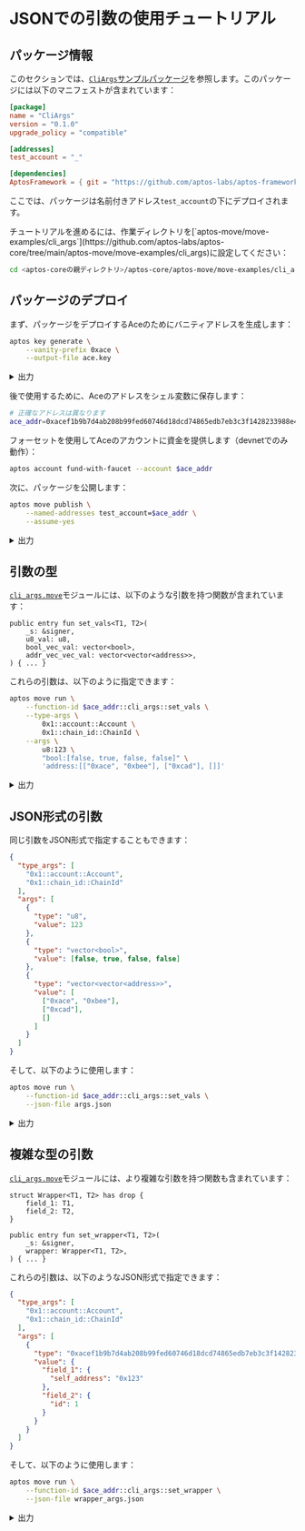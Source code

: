 
# JSONでの引数の使用チュートリアル

## パッケージ情報

このセクションでは、[`CliArgs`サンプルパッケージ](https://github.com/aptos-labs/aptos-core/tree/main/aptos-move/move-examples/cli_args)を参照します。このパッケージには以下のマニフェストが含まれています：

```toml filename="move.toml"
[package]
name = "CliArgs"
version = "0.1.0"
upgrade_policy = "compatible"

[addresses]
test_account = "_"

[dependencies]
AptosFramework = { git = "https://github.com/aptos-labs/aptos-framework.git", rev = "mainnet", subdir = "aptos-framework" }
```

ここでは、パッケージは名前付きアドレス`test_account`の下にデプロイされます。

<Callout type="info" emoji="ℹ️">
チュートリアルを進めるには、作業ディレクトリを[`aptos-move/move-examples/cli_args`](https://github.com/aptos-labs/aptos-core/tree/main/aptos-move/move-examples/cli_args)に設定してください：

```bash filename="Terminal"
cd <aptos-coreの親ディレクトリ>/aptos-core/aptos-move/move-examples/cli_args
```
</Callout>

## パッケージのデプロイ

まず、パッケージをデプロイするAceのためにバニティアドレスを生成します：

```bash filename="Terminal"
aptos key generate \
    --vanity-prefix 0xace \
    --output-file ace.key
```

<details>
<summary>出力</summary>

```bash filename="Terminal"
{
  "Result": {
    "Account Address:": "0xacef1b9b7d4ab208b99fed60746d18dcd74865edb7eb3c3f1428233988e4ba46",
    "PublicKey Path": "ace.key.pub",
    "PrivateKey Path": "ace.key"
  }
}
```

<Callout type="info" emoji="ℹ️">
正確なアカウントアドレスは実行ごとに異なりますが、バニティプレフィックスは変わりません。
</Callout>
</details>

後で使用するために、Aceのアドレスをシェル変数に保存します：

```bash filename="Terminal"
# 正確なアドレスは異なります
ace_addr=0xacef1b9b7d4ab208b99fed60746d18dcd74865edb7eb3c3f1428233988e4ba46
```

フォーセットを使用してAceのアカウントに資金を提供します（devnetでのみ動作）：

```bash filename="Terminal"
aptos account fund-with-faucet --account $ace_addr
```

次に、パッケージを公開します：

```bash filename="Terminal"
aptos move publish \
    --named-addresses test_account=$ace_addr \
    --assume-yes
```

<details>
<summary>出力</summary>

```bash filename="Terminal"
{
  "Result": {
    "transaction_hash": "0x3b3a6edb4a89af8c1e3b8a92c35fb44c55c0d32f1401ae0f9588e05345a3c8c8",
    "gas_used": 1632,
    "gas_unit_price": 100,
    "sender": "acef1b9b7d4ab208b99fed60746d18dcd74865edb7eb3c3f1428233988e4ba46",
    "sequence_number": 0,
    "success": true,
    "timestamp_us": 1685078644186194,
    "version": 528428043,
    "vm_status": "Executed successfully"
  }
}
```
</details>

## 引数の型

[`cli_args.move`](https://github.com/aptos-labs/aptos-core/blob/main/aptos-move/move-examples/cli_args/sources/cli_args.move)モジュールには、以下のような引数を持つ関数が含まれています：

```move
public entry fun set_vals<T1, T2>(
    _s: &signer,
    u8_val: u8,
    bool_vec_val: vector<bool>,
    addr_vec_vec_val: vector<vector<address>>,
) { ... }
```

これらの引数は、以下のように指定できます：

```bash filename="Terminal"
aptos move run \
    --function-id $ace_addr::cli_args::set_vals \
    --type-args \
        0x1::account::Account \
        0x1::chain_id::ChainId \
    --args \
        u8:123 \
        "bool:[false, true, false, false]" \
        'address:[["0xace", "0xbee"], ["0xcad"], []]'
```

<details>
<summary>出力</summary>

```bash filename="Terminal"
{
  "Result": {
    "transaction_hash": "0x3b3a6edb4a89af8c1e3b8a92c35fb44c55c0d32f1401ae0f9588e05345a3c8c8",
    "gas_used": 1632,
    "gas_unit_price": 100,
    "sender": "acef1b9b7d4ab208b99fed60746d18dcd74865edb7eb3c3f1428233988e4ba46",
    "sequence_number": 1,
    "success": true,
    "timestamp_us": 1685078644186194,
    "version": 528428043,
    "vm_status": "Executed successfully"
  }
}
```
</details>

## JSON形式の引数

同じ引数をJSON形式で指定することもできます：

```json filename="args.json"
{
  "type_args": [
    "0x1::account::Account",
    "0x1::chain_id::ChainId"
  ],
  "args": [
    {
      "type": "u8",
      "value": 123
    },
    {
      "type": "vector<bool>",
      "value": [false, true, false, false]
    },
    {
      "type": "vector<vector<address>>",
      "value": [
        ["0xace", "0xbee"],
        ["0xcad"],
        []
      ]
    }
  ]
}
```

そして、以下のように使用します：

```bash filename="Terminal"
aptos move run \
    --function-id $ace_addr::cli_args::set_vals \
    --json-file args.json
```

<details>
<summary>出力</summary>

```bash filename="Terminal"
{
  "Result": {
    "transaction_hash": "0x3b3a6edb4a89af8c1e3b8a92c35fb44c55c0d32f1401ae0f9588e05345a3c8c8",
    "gas_used": 1632,
    "gas_unit_price": 100,
    "sender": "acef1b9b7d4ab208b99fed60746d18dcd74865edb7eb3c3f1428233988e4ba46",
    "sequence_number": 2,
    "success": true,
    "timestamp_us": 1685078644186194,
    "version": 528428043,
    "vm_status": "Executed successfully"
  }
}
```
</details>

## 複雑な型の引数

[`cli_args.move`](https://github.com/aptos-labs/aptos-core/blob/main/aptos-move/move-examples/cli_args/sources/cli_args.move)モジュールには、より複雑な引数を持つ関数も含まれています：

```move
struct Wrapper<T1, T2> has drop {
    field_1: T1,
    field_2: T2,
}

public entry fun set_wrapper<T1, T2>(
    _s: &signer,
    wrapper: Wrapper<T1, T2>,
) { ... }
```

これらの引数は、以下のようなJSON形式で指定できます：

```json filename="wrapper_args.json"
{
  "type_args": [
    "0x1::account::Account",
    "0x1::chain_id::ChainId"
  ],
  "args": [
    {
      "type": "0xacef1b9b7d4ab208b99fed60746d18dcd74865edb7eb3c3f1428233988e4ba46::cli_args::Wrapper<0x1::account::Account, 0x1::chain_id::ChainId>",
      "value": {
        "field_1": {
          "self_address": "0x123"
        },
        "field_2": {
          "id": 1
        }
      }
    }
  ]
}
```

そして、以下のように使用します：

```bash filename="Terminal"
aptos move run \
    --function-id $ace_addr::cli_args::set_wrapper \
    --json-file wrapper_args.json
```

<details>
<summary>出力</summary>

```bash filename="Terminal"
{
  "Result": {
    "transaction_hash": "0x3b3a6edb4a89af8c1e3b8a92c35fb44c55c0d32f1401ae0f9588e05345a3c8c8",
    "gas_used": 1632,
    "gas_unit_price": 100,
    "sender": "acef1b9b7d4ab208b99fed60746d18dcd74865edb7eb3c3f1428233988e4ba46",
    "sequence_number": 3,
    "success": true,
    "timestamp_us": 1685078644186194,
    "version": 528428043,
    "vm_status": "Executed successfully"
  }
}
```
</details>
